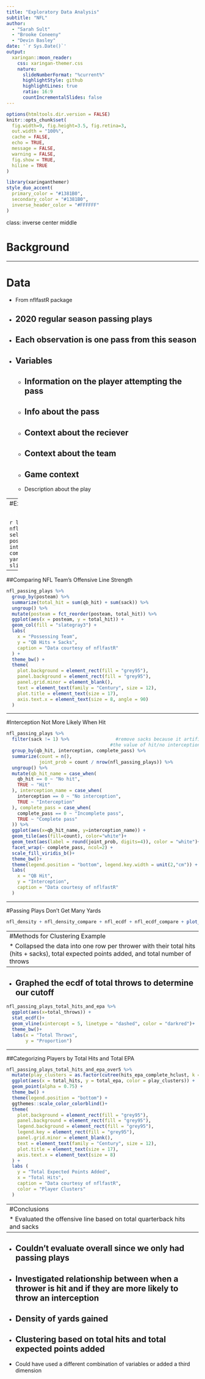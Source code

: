 ```yaml
---
title: "Exploratory Data Analysis"
subtitle: "NFL"  
author: 
  - "Sarah Sult"
  - "Brooke Coneeny"
  - "Devin Basley"
date: '`r Sys.Date()`'
output:
  xaringan::moon_reader:
    css: xaringan-themer.css
    nature:
      slideNumberFormat: "%current%"
      highlightStyle: github
      highlightLines: true
      ratio: 16:9
      countIncrementalSlides: false
---
```


```r
options(htmltools.dir.version = FALSE)
knitr::opts_chunk$set(
  fig.width=9, fig.height=3.5, fig.retina=3,
  out.width = "100%",
  cache = FALSE,
  echo = TRUE,
  message = FALSE, 
  warning = FALSE,
  fig.show = TRUE,
  hiline = TRUE
)
```

```r
library(xaringanthemer)
style_duo_accent(
  primary_color = "#1381B0",
  secondary_color = "#1381B0",
  inverse_header_color = "#FFFFFF"
)
```


class: inverse center middle

# Background


---

# Data

*   From nflfastR package
*   2020 regular season passing plays
--

*   Each observation is one pass from this season
--

*   Variables
--

    *   Information on the player attempting the pass
--

    *   Info about the pass
--

    *   Context about the reciever
--

    *   Context about the team
--

    *   Game context
--

    *   Description about the play

---
#Example Table of Data

<span style="color: white;">
Filling up space </span>




```r
library(gt)
nfl_passing_plays %>%
  select(passer_player_name, posteam, qb_hit,sack, interception, complete_pass, yards_gained, epa) %>%
  slice(373:378) %>%
  gt()
```


---

##Comparing NFL Team's Offensive Line Strength

```r
nfl_passing_plays %>%
  group_by(posteam) %>%
  summarize(total_hit = sum(qb_hit) + sum(sack)) %>%
  ungroup() %>%
  mutate(posteam = fct_reorder(posteam, total_hit)) %>%
  ggplot(aes(x = posteam, y = total_hit)) + 
  geom_col(fill = "slategray3") +
  labs(
    x = "Possessing Team",
    y = "QB Hits + Sacks",
    caption = "Data courtesy of nflfastR"
  ) +
  theme_bw() +
  theme(
    plot.background = element_rect(fill = "grey95"),
    panel.background = element_rect(fill = "grey95"),
    panel.grid.minor = element_blank(),
    text = element_text(family = "Century", size = 12),
    plot.title = element_text(size = 17),
    axis.text.x = element_text(size = 8, angle = 90)
  )
```


---

#Interception Not More Likely When Hit

```r
nfl_passing_plays %>%  
  filter(sack != 1) %>%                 #remove sacks because it artificially inflates 
                                      #the value of hit/no interception
  group_by(qb_hit, interception, complete_pass) %>%
  summarize(count = n(),
            joint_prob = count / nrow(nfl_passing_plays)) %>%
  ungroup() %>%
  mutate(qb_hit_name = case_when(
    qb_hit == 0 ~ "No hit",
    TRUE ~ "Hit"
  ), interception_name = case_when(
    interception == 0 ~ "No interception",
    TRUE ~ "Interception"
  ), complete_pass = case_when(
    complete_pass == 0 ~ "Incomplete pass",
    TRUE ~ "Complete pass"
  )) %>%
  ggplot(aes(x=qb_hit_name, y=interception_name)) +
  geom_tile(aes(fill=count), color="white")+
  geom_text(aes(label = round(joint_prob, digits=4)), color = "white")+
  facet_wrap(~ complete_pass, ncol=2) +
  scale_fill_viridis_b()+
  theme_bw()+
  theme(legend.position = "bottom", legend.key.width = unit(2,"cm")) +
  labs(
    x = "QB Hit",
    y = "Interception",
    caption = "Data courtesy of nflfastR"
  )
```


---

#Passing Plays Don't Get Many Yards

```r
nfl_density + nfl_density_compare + nfl_ecdf + nfl_ecdf_compare + plot_layout(guides = 'collect') + plot_annotation(caption = "Data courtesy of nflfastR") 

```


---
#Methods for Clustering Example
*   Collapsed the data into one row per thrower with their total hits (hits + sacks), total expected points added, and total number of throws
--

*   Graphed the ecdf of total throws to determine our cutoff
--

```r
nfl_passing_plays_total_hits_and_epa %>%
  ggplot(aes(x=total_throws)) +
  stat_ecdf()+
  geom_vline(xintercept = 5, linetype = "dashed", color = "darkred")+
  theme_bw()+
  labs(x = "Total Throws",
       y = "Proportion")
```

---

##Categorizing Players by Total Hits and Total EPA

```r
nfl_passing_plays_total_hits_and_epa_over5 %>%
  mutate(play_clusters = as.factor(cutree(hits_epa_complete_hclust, k = 3)),) %>%
  ggplot(aes(x = total_hits, y = total_epa, color = play_clusters)) +
  geom_point(alpha = 0.75) +
  theme_bw() +
  theme(legend.position = "bottom") +
  ggthemes::scale_color_colorblind()+
  theme(
    plot.background = element_rect(fill = "grey95"),
    panel.background = element_rect(fill = "grey95"),
    legend.background = element_rect(fill = "grey95"),
    legend.key = element_rect(fill = "grey95"),
    panel.grid.minor = element_blank(),
    text = element_text(family = "Century", size = 12),
    plot.title = element_text(size = 17),
    axis.text.x = element_text(size = 8)
  ) +
  labs (
    y = "Total Expected Points Added",
    x = "Total Hits",
    caption = "Data courtesy of nflfastR",
    color = "Player Clusters"
  )

```
---
#Conclusions
*   Evaluated the offensive line based on total quarterback hits and sacks
--

  *   Couldn't evaluate overall since we only had passing plays
--

*   Investigated relationship between when a thrower is hit and if they are more likely to throw an interception
--

*   Density of yards gained
--

*   Clustering based on total hits and total expected points added
--

  *   Could have used a different combination of variables or added a third dimension
